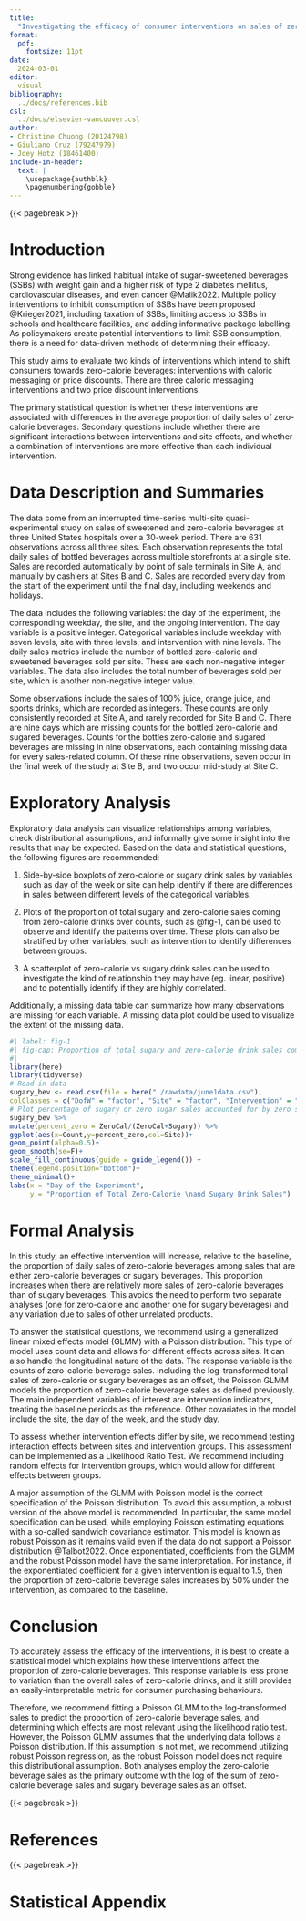 ```yaml
---
title: 
  "Investigating the efficacy of consumer interventions on sales of zero-calorie beverages"
format: 
  pdf:
    fontsize: 11pt
date:
  2024-03-01
editor: 
  visual
bibliography: 
  ../docs/references.bib
csl: 
  ../docs/elsevier-vancouver.csl
author: 
- Christine Chuong (20124798)
- Giuliano Cruz (79247979)
- Joey Hotz (18461400)
include-in-header: 
  text: |
    \usepackage{authblk}
    \pagenumbering{gobble}
---
```


{{< pagebreak >}}

\pagenumbering{arabic}

# Introduction

Strong evidence has linked habitual intake of sugar-sweetened beverages (SSBs) with weight gain and a higher risk of type 2 diabetes mellitus, cardiovascular diseases, and even cancer @Malik2022. Multiple policy interventions to inhibit consumption of SSBs have been proposed @Krieger2021, including taxation of SSBs, limiting access to SSBs in schools and healthcare facilities, and adding informative package labelling. As policymakers create potential interventions to limit SSB consumption, there is a need for data-driven methods of determining their efficacy.

This study aims to evaluate two kinds of interventions which intend to shift consumers towards zero-calorie beverages: interventions with caloric messaging or price discounts. There are three caloric messaging interventions and two price discount interventions.

The primary statistical question is whether these interventions are associated with differences in the average proportion of daily sales of zero-calorie beverages. Secondary questions include whether there are significant interactions between interventions and site effects, and whether a combination of interventions are more effective than each individual intervention.

# Data Description and Summaries

The data come from an interrupted time-series multi-site quasi-experimental study on sales of sweetened and zero-calorie beverages at three United States hospitals over a 30-week period. There are 631 observations across all three sites. Each observation represents the total daily sales of bottled beverages across multiple storefronts at a single site. Sales are recorded automatically by point of sale terminals in Site A, and manually by cashiers at Sites B and C. Sales are recorded every day from the start of the experiment until the final day, including weekends and holidays.

The data includes the following variables: the day of the experiment, the corresponding weekday, the site, and the ongoing intervention. The day variable is a positive integer. Categorical variables include weekday with seven levels, site with three levels, and intervention with nine levels. The daily sales metrics include the number of bottled zero-calorie and sweetened beverages sold per site. These are each non-negative integer variables. The data also includes the total number of beverages sold per site, which is another non-negative integer value.

Some observations include the sales of 100% juice, orange juice, and sports drinks, which are recorded as integers. These counts are only consistently recorded at Site A, and rarely recorded for Site B and C. There are nine days which are missing counts for the bottled zero-calorie and sugared beverages. Counts for the bottles zero-calorie and sugared beverages are missing in nine observations, each containing missing data for every sales-related column. Of these nine observations, seven occur in the final week of the study at Site B, and two occur mid-study at Site C.

# Exploratory Analysis

Exploratory data analysis can visualize relationships among variables, check distributional assumptions, and informally give some insight into the results that may be expected. Based on the data and statistical questions, the following figures are recommended:

1.  Side-by-side boxplots of zero-calorie or sugary drink sales by variables such as day of the week or site can help identify if there are differences in sales between different levels of the categorical variables.

2.  Plots of the proportion of total sugary and zero-calorie sales coming from zero-calorie drinks over counts, such as @fig-1, can be used to observe and identify the patterns over time. These plots can also be stratified by other variables, such as intervention to identify differences between groups.

3.  A scatterplot of zero-calorie vs sugary drink sales can be used to investigate the kind of relationship they may have (eg. linear, positive) and to potentially identify if they are highly correlated.

Additionally, a missing data table can summarize how many observations are missing for each variable. A missing data plot could be used to visualize the extent of the missing data.

```r
#| label: fig-1
#| fig-cap: Proportion of total sugary and zero-calorie drink sales coming from zero-calorie drinks over time
#| 
library(here)
library(tidyverse)
# Read in data
sugary_bev <- read.csv(file = here("./rawdata/june1data.csv"),
colClasses = c("DofW" = "factor", "Site" = "factor", "Intervention" = "factor"))
# Plot percentage of sugary or zero sugar sales accounted for by zero sugar drinks over the counts by site
sugary_bev %>%
mutate(percent_zero = ZeroCal/(ZeroCal+Sugary)) %>%
ggplot(aes(x=Count,y=percent_zero,col=Site))+
geom_point(alpha=0.5)+
geom_smooth(se=F)+
scale_fill_continuous(guide = guide_legend()) +
theme(legend.position="bottom")+
theme_minimal()+
labs(x = "Day of the Experiment",
     y = "Proportion of Total Zero-Calorie \nand Sugary Drink Sales")
```

# Formal Analysis

In this study, an effective intervention will increase, relative to the baseline, the proportion of daily sales of zero-calorie beverages among sales that are either zero-calorie beverages or sugary beverages. This proportion increases when there are relatively more sales of zero-calorie beverages than of sugary beverages. This avoids the need to perform two separate analyses (one for zero-calorie and another one for sugary beverages) and any variation due to sales of other unrelated products.

To answer the statistical questions, we recommend using a generalized linear mixed effects model (GLMM) with a Poisson distribution. This type of model uses count data and allows for different effects across sites. It can also handle the longitudinal nature of the data. The response variable is the counts of zero-calorie beverage sales. Including the log-transformed total sales of zero-calorie or sugary beverages as an offset, the Poisson GLMM models the proportion of zero-calorie beverage sales as defined previously. The main independent variables of interest are intervention indicators, treating the baseline periods as the reference. Other covariates in the model include the site, the day of the week, and the study day.

To assess whether intervention effects differ by site, we recommend testing interaction effects between sites and intervention groups. This assessment can be implemented as a Likelihood Ratio Test. We recommend including random effects for intervention groups, which would allow for different effects between groups.

A major assumption of the GLMM with Poisson model is the correct specification of the Poisson distribution. To avoid this assumption, a robust version of the above model is recommended. In particular, the same model specification can be used, while employing Poisson estimating equations with a so-called sandwich covariance estimator. This model is known as robust Poisson as it remains valid even if the data do not support a Poisson distribution @Talbot2022. Once exponentiated, coefficients from the GLMM and the robust Poisson model have the same interpretation. For instance, if the exponentiated coefficient for a given intervention is equal to 1.5, then the proportion of zero-calorie beverage sales increases by 50% under the intervention, as compared to the baseline.

# Conclusion

To accurately assess the efficacy of the interventions, it is best to create a statistical model which explains how these interventions affect the proportion of zero-calorie beverages. This response variable is less prone to variation than the overall sales of zero-calorie drinks, and it still provides an easily-interpretable metric for consumer purchasing behaviours.

Therefore, we recommend fitting a Poisson GLMM to the log-transformed sales to predict the proportion of zero-calorie beverage sales, and determining which effects are most relevant using the likelihood ratio test. However, the Poisson GLMM assumes that the underlying data follows a Poisson distribution. If this assumption is not met, we recommend utilizing robust Poisson regression, as the robust Poisson model does not require this distributional assumption. Both analyses employ the zero-calorie beverage sales as the primary outcome with the log of the sum of zero-calorie beverage sales and sugary beverage sales as an offset.

{{< pagebreak >}}

# References

::: {#refs}
:::

{{< pagebreak >}}

# Statistical Appendix

